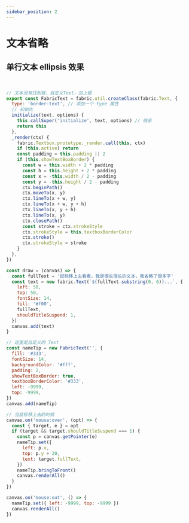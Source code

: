 ```yaml
---
sidebar_position: 2
---
```



# 文本省略

## 单行文本 ellipsis 效果

<Test1></Test1>

<br />

```js
// 文本没有找到框，自定义Text，加上框
export const FabricText = fabric.util.createClass(fabric.Text, {
  type: 'border-text', // 添加一个 type 属性
  // 初始化
  initialize(text, options) {
    this.callSuper('initialize', text, options) // 继承
    return this
  },
  _render(ctx) {
    fabric.Textbox.prototype._render.call(this, ctx)
    if (this.active) return
    const padding = this.padding || 2
    if (this.showTextBoxBorder) {
      const w = this.width + 2 * padding
      const h = this.height + 2 * padding
      const x = -this.width / 2 - padding
      const y = -this.height / 2 - padding
      ctx.beginPath()
      ctx.moveTo(x, y)
      ctx.lineTo(x + w, y)
      ctx.lineTo(x + w, y + h)
      ctx.lineTo(x, y + h)
      ctx.lineTo(x, y)
      ctx.closePath()
      const stroke = ctx.strokeStyle
      ctx.strokeStyle = this.textboxBorderColor
      ctx.stroke()
      ctx.strokeStyle = stroke
    }
  },
})

const draw = (canvas) => {
  const fullText = '鼠标移上去看看，我是很长很长的文本，我省略了很多字'
  const text = new fabric.Text(`${fullText.substring(0, 6)}...`, {
    left: 50,
    top: 50,
    fontSize: 14,
    fill: '#f00',
    fullText,
    shouldTitleSuspend: 1,
  })
  canvas.add(text)
}

// 这里是自定义的 Text
const nameTip = new FabricText('', {
  fill: '#333',
  fontSize: 14,
  backgroundColor: '#fff',
  padding: 2,
  showTextBoxBorder: true,
  textboxBorderColor: '#333',
  left: -9999,
  top: -9999,
})
canvas.add(nameTip)

// 当鼠标移上去的时候
canvas.on('mouse:over', (opt) => {
  const { target, e } = opt
  if (target && target.shouldTitleSuspend === 1) {
    const p = canvas.getPointer(e)
    nameTip.set({
      left: p.x,
      top: p.y + 20,
      text: target.fullText,
    })
    nameTip.bringToFront()
    canvas.renderAll()
  }
})

canvas.on('mouse:out', () => {
  nameTip.set({ left: -9999, top: -9999 })
  canvas.renderAll()
})
```
